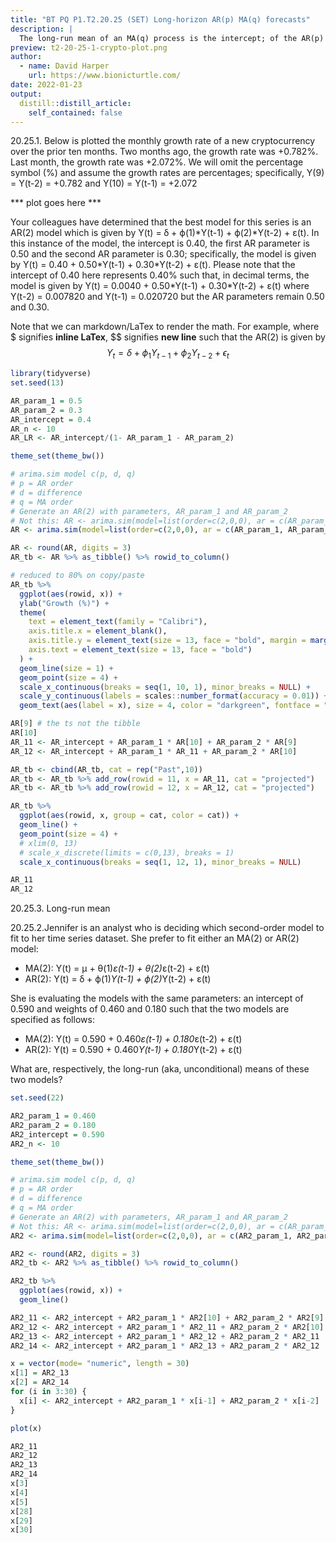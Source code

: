 ```yaml
---
title: "BT PQ P1.T2.20.25 (SET) Long-horizon AR(p) MA(q) forecasts"
description: |
  The long-run mean of an MA(q) process is the intercept; of the AR(p) process is delta/(1 - sum of params)
preview: t2-20-25-1-crypto-plot.png
author:
  - name: David Harper
    url: https://www.bionicturtle.com/
date: 2022-01-23
output:
  distill::distill_article:
    self_contained: false
---
```


20.25.1. Below is plotted the monthly growth rate of a new cryptocurrency over the prior ten months. Two months ago, the growth rate was +0.782%. Last month, the growth rate was +2.072%. We will omit the percentage symbol (%) and assume the growth rates are percentages; specifically, Y(9) = Y(t-2) = +0.782 and Y(10) = Y(t-1) = +2.072

*** plot goes here ***

Your colleagues have determined that the best model for this series is an AR(2) model which is given by Y(t) = ẟ + ϕ(1)\*Y(t-1) + ϕ(2)\*Y(t-2) + ε(t). In this instance of the model, the intercept is 0.40, the first AR parameter is 0.50 and the second AR parameter is 0.30; specifically, the model is given by Y(t) = 0.40 + 0.50\*Y(t-1) + 0.30\*Y(t-2) + ε(t). Please note that the intercept of 0.40 here represents 0.40% such that, in decimal terms, the model is given by Y(t) = 0.0040 + 0.50\*Y(t-1) + 0.30\*Y(t-2) + ε(t) where Y(t-2) = 0.007820 and Y(t-1) = 0.020720 but the AR parameters remain 0.50 and 0.30. 

Note that we can markdown/LaTex to render the math. For example, where \$ signifies **inline LaTex**, \$\$ signifies **new line** such that the AR(2) is given by $$Y_t =\delta + \phi_1Y_{t-1} +\phi_2Y_{t-2}+\epsilon_t$$




```r

library(tidyverse)
set.seed(13)

AR_param_1 = 0.5
AR_param_2 = 0.3
AR_intercept = 0.4
AR_n <- 10
AR_LR <- AR_intercept/(1- AR_param_1 - AR_param_2)

theme_set(theme_bw())

# arima.sim model c(p, d, q)
# p = AR order
# d = difference
# q = MA order
# Generate an AR(2) with parameters, AR_param_1 and AR_param_2
# Not this: AR <- arima.sim(model=list(order=c(2,0,0), ar = c(AR_param_1, AR_param_2)), n = AR_n) + AR_intercept
AR <- arima.sim(model=list(order=c(2,0,0), ar = c(AR_param_1, AR_param_2)), n = AR_n, mean = AR_intercept)

AR <- round(AR, digits = 3)
AR_tb <- AR %>% as_tibble() %>% rowid_to_column()

# reduced to 80% on copy/paste
AR_tb %>% 
  ggplot(aes(rowid, x)) + 
  ylab("Growth (%)") +
  theme(
    text = element_text(family = "Calibri"), 
    axis.title.x = element_blank(),
    axis.title.y = element_text(size = 13, face = "bold", margin = margin(0,10,0,0)),
    axis.text = element_text(size = 13, face = "bold")
  ) +
  geom_line(size = 1) +
  geom_point(size = 4) + 
  scale_x_continuous(breaks = seq(1, 10, 1), minor_breaks = NULL) +
  scale_y_continuous(labels = scales::number_format(accuracy = 0.01)) +
  geom_text(aes(label = x), size = 4, color = "darkgreen", fontface = "bold", nudge_y = 0.2, nudge_x = .62)

AR[9] # the ts not the tibble
AR[10]
AR_11 <- AR_intercept + AR_param_1 * AR[10] + AR_param_2 * AR[9]
AR_12 <- AR_intercept + AR_param_1 * AR_11 + AR_param_2 * AR[10]

AR_tb <- cbind(AR_tb, cat = rep("Past",10))
AR_tb <- AR_tb %>% add_row(rowid = 11, x = AR_11, cat = "projected")
AR_tb <- AR_tb %>% add_row(rowid = 12, x = AR_12, cat = "projected")

AR_tb %>% 
  ggplot(aes(rowid, x, group = cat, color = cat)) +
  geom_line() +
  geom_point(size = 4) +
  # xlim(0, 13)
  # scale_x_discrete(limits = c(0,13), breaks = 1)
  scale_x_continuous(breaks = seq(1, 12, 1), minor_breaks = NULL)

AR_11
AR_12

```


20.25.3. Long-run mean

20.25.2.Jennifer is an analyst who is deciding which second-order model to fit to her time series dataset. She prefer to fit either an MA(2) or AR(2) model:

- MA(2): Y(t) = μ + θ(1)*ε(t-1) + θ(2)*ε(t-2) + ε(t)
- AR(2): Y(t) = ẟ + ϕ(1)*Y(t-1) + ϕ(2)*Y(t-2) + ε(t) 

She is evaluating the models with the same parameters: an intercept of 0.590 and weights of 0.460 and 0.180 such that the two models are specified as follows:

- MA(2): Y(t) = 0.590 + 0.460*ε(t-1) + 0.180*ε(t-2) + ε(t)
- AR(2): Y(t) = 0.590 + 0.460*Y(t-1) + 0.180*Y(t-2) + ε(t) 

What are, respectively, the long-run (aka, unconditional) means of these two models?

```r
set.seed(22)

AR2_param_1 = 0.460
AR2_param_2 = 0.180
AR2_intercept = 0.590
AR2_n <- 10

theme_set(theme_bw())

# arima.sim model c(p, d, q)
# p = AR order
# d = difference
# q = MA order
# Generate an AR(2) with parameters, AR_param_1 and AR_param_2
# Not this: AR <- arima.sim(model=list(order=c(2,0,0), ar = c(AR_param_1, AR_param_2)), n = AR_n) + AR_intercept
AR2 <- arima.sim(model=list(order=c(2,0,0), ar = c(AR2_param_1, AR2_param_2)), n = AR2_n, mean = AR2_intercept)

AR2 <- round(AR2, digits = 3)
AR2_tb <- AR2 %>% as_tibble() %>% rowid_to_column()

AR2_tb %>% 
  ggplot(aes(rowid, x)) + 
  geom_line()

AR2_11 <- AR2_intercept + AR2_param_1 * AR2[10] + AR2_param_2 * AR2[9]
AR2_12 <- AR2_intercept + AR2_param_1 * AR2_11 + AR2_param_2 * AR2[10]
AR2_13 <- AR2_intercept + AR2_param_1 * AR2_12 + AR2_param_2 * AR2_11
AR2_14 <- AR2_intercept + AR2_param_1 * AR2_13 + AR2_param_2 * AR2_12

x = vector(mode= "numeric", length = 30)
x[1] = AR2_13
x[2] = AR2_14
for (i in 3:30) {
  x[i] <- AR2_intercept + AR2_param_1 * x[i-1] + AR2_param_2 * x[i-2]
}

plot(x)

AR2_11
AR2_12
AR2_13
AR2_14
x[3]
x[4]
x[5]
x[28]
x[29]
x[30]

```



